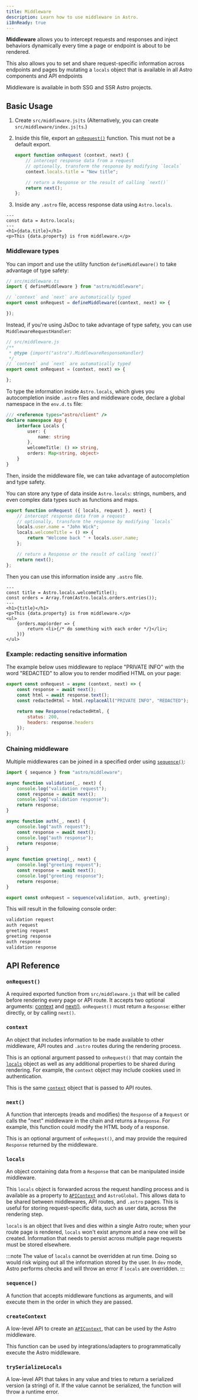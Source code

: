 ```yaml
---
title: Middleware
description: Learn how to use middleware in Astro.
i18nReady: true
---
```


**Middleware** allows you to intercept requests and responses and inject behaviors dynamically every time a page or endpoint is about to be rendered. 

This also allows you to set and share request-specific information across endpoints and pages by mutating a `locals` object that is available in all Astro components and API endpoints

Middleware is available in both SSG and SSR Astro projects.

## Basic Usage

1. Create `src/middleware.js|ts` (Alternatively, you can create `src/middleware/index.js|ts`.)

2. Inside this file, export an [`onRequest()`](#onrequest) function. This must not be a default export.

    ```js title="src/middleware.js"
    export function onRequest (context, next) {
        // intercept response data from a request
        // optionally, transform the response by modifying `locals`
        context.locals.title = "New title";

        // return a Response or the result of calling `next()`
        return next();
    };
    ```

3. Inside any `.astro` file, access response data using `Astro.locals`.

```astro title="src/components/Component.astro"
---
const data = Astro.locals;
---
<h1>{data.title}</h1>
<p>This {data.property} is from middleware.</p>
```

### Middleware types

You can import and use the utility function `defineMiddleware()` to take advantage of type safety:


```ts
// src/middleware.ts
import { defineMiddleware } from "astro/middleware";

// `context` and `next` are automatically typed
export const onRequest = defineMiddleware((context, next) => {

});
```

Instead, if you're using JsDoc to take advantage of type safety, you can use `MiddlewareRequestHandler`:

```js
// src/middleware.js
/**
 * @type {import("astro").MiddlewareResponseHandler}
 */
// `context` and `next` are automatically typed
export const onRequest = (context, next) => {

};
```

To type the information inside `Astro.locals`, which gives you autocompletion inside `.astro` files and middleware code, declare a global namespace in the `env.d.ts` file:

```ts title="src/env.d.ts"
/// <reference types="astro/client" />
declare namespace App {
    interface Locals {
        user: {
            name: string
        },
        welcomeTitle: () => string,
        orders: Map<string, object>
    }
}
```

Then, inside the middleware file, we can take advantage of autocompletion and type safety.

You can store any type of data inside `Astro.locals`: strings, numbers, and even complex data types such as functions and maps.

```js title="src/middleware.js"
export function onRequest ({ locals, request }, next) {
    // intercept response data from a request
    // optionally, transform the response by modifying `locals`
    locals.user.name = "John Wick";
    locals.welcomeTitle = () => {
        return "Welcome back " + locals.user.name;
    };

    // return a Response or the result of calling `next()`
    return next();
};
```

Then you can use this information inside any `.astro` file.

```astro title="src/pages/orders.astro"
---
const title = Astro.locals.welcomeTitle();
const orders = Array.from(Astro.locals.orders.entries());
---
<h1>{title}</h1>
<p>This {data.property} is from middleware.</p>
<ul>
    {orders.map(order => {
        return <li>{/* do something with each order */}</li>;
    })}
</ul>
```

### Example: redacting sensitive information

The example below uses middleware to replace "PRIVATE INFO" with the word "REDACTED" to allow you to render modified HTML on your page:

```js title="src/middleware.js"
export const onRequest = async (context, next) => {
    const response = await next();
    const html = await response.text();
    const redactedHtml = html.replaceAll("PRIVATE INFO", "REDACTED");
    
    return new Response(redactedHtml, {
        status: 200,
        headers: response.headers
    });
};
```

### Chaining middleware

Multiple middlewares can be joined in a specified order using [`sequence()`](#sequence):

```js title="src/middleware.js"
import { sequence } from "astro/middleware";

async function validation(_, next) {
    console.log("validation request");
    const response = await next();
    console.log("validation response");
    return response;
}

async function auth(_, next) {
    console.log("auth request");
    const response = await next();
    console.log("auth response");
    return response;
}

async function greeting(_, next) {
    console.log("greeting request");
    const response = await next();
    console.log("greeting response");
    return response;
}

export const onRequest = sequence(validation, auth, greeting);
```

This will result in the following console order:

```sh
validation request
auth request
greeting request
greeting response
auth response
validation response
```

## API Reference

### `onRequest()`

A required exported function from `src/middleware.js` that will be called before rendering every page or API route. It accepts two optional arguments: [context](#context) and [next()](#next). `onRequest()` must return a `Response`: either directly, or by calling `next()`.

### `context`

An object that includes information to be made available to other middleware, API routes and `.astro` routes during the rendering process.

This is an optional argument passed to `onRequest()` that may contain the [`locals`](#locals) object as well as any additional properties to be shared during rendering. For example, the `context` object may include cookies used in authentication.

This is the same [`context`](/en/reference/api-reference/#endpoint-context) object that is passed to API routes.

### `next()`

A function that intercepts (reads and modifies) the `Response` of a `Request` or calls the "next" middleware in the chain and returns a `Response`. For example, this function could modify the HTML body of a response.

This is an optional argument of `onRequest()`, and may provide the required `Response` returned by the middleware.

### `locals`
An object containing data from a `Response` that can be manipulated inside middleware. 

This `locals` object is forwarded across the request handling process and is available as a property to [`APIContext`](/en/reference/api-reference/#endpoint-context) and `AstroGlobal`. This allows data to be shared between middlewares, API routes, and `.astro` pages. This is useful for storing request-specific data, such as user data, across the rendering step.

`locals` is an object that lives and dies within a single Astro route; when your route page is rendered, `locals` won't exist anymore and a new one will be created. Information that needs to persist across multiple page requests must be stored elsewhere.

:::note
The value of `locals` cannot be overridden at run time. Doing so would risk wiping out all the information stored by the user.  In `dev` mode, Astro performs checks and will throw an error if `locals` are overridden.
:::

### `sequence()`

A function that accepts middleware functions as arguments, and will execute them in the order in which they are passed.


### `createContext`

A low-level API to create an [`APIContext`](/en/reference/api-reference/#endpoint-context), that can be used by the Astro middleware.

This function can be used by integrations/adapters to programmatically execute the Astro middleware.

### `trySerializeLocals`

A low-level API that takes in any value and tries to return a serialized version (a string) of it. If the value cannot be serialized, the function will throw a runtime error.
